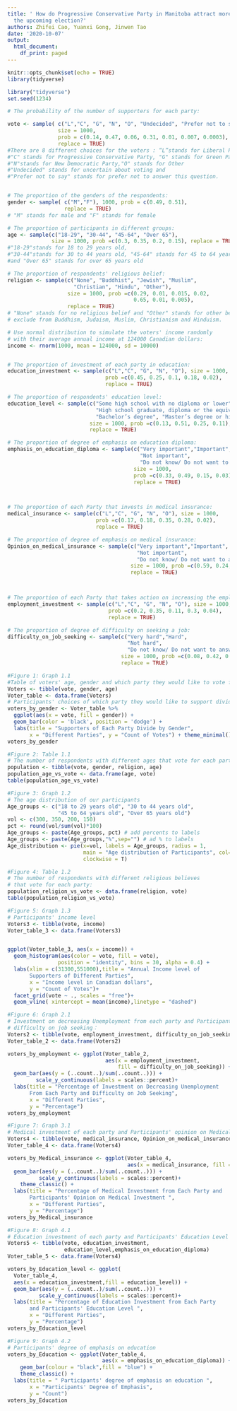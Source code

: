 ```yaml
---
title: ' How do Progressive Conservative Party in Manitoba attract more voters in
  the upcoming election?'
authors: Zhifei Cao, Yuanxi Gong, Jinwen Tao
date: '2020-10-07'
output:
  html_document:
    df_print: paged
---
```


```r
knitr::opts_chunk$set(echo = TRUE)
library(tidyverse)
```


```r
library("tidyverse")
set.seed(1234)

# The probability of the number of supporters for each party:

vote <- sample( c("L","C", "G", "N", "O", "Undecided", "Prefer not to say"),
                size = 1000, 
                prob = c(0.14, 0.47, 0.06, 0.31, 0.01, 0.007, 0.0003), 
                replace = TRUE)
#There are 8 different choices for the voters : “L”stands for Liberal Party
#"C" stands for Progressive Conservative Party, "G" stands for Green Party
#"N"stands for New Democratic Party,"O" stands for Other
#"Undecided" stands for uncertain about voting and 
#"Prefer not to say" stands for prefer not to answer this question. 


# The proportion of the genders of the respondents:
gender <- sample( c("M","F"), 1000, prob = c(0.49, 0.51), 
                  replace = TRUE)
# "M" stands for male and "F" stands for female

# The proportion of participants in different groups:
age <- sample(c("18-29", "30-44", "45-64", "Over 65"),
              size = 1000, prob =c(0.3, 0.35, 0.2, 0.15), replace = TRUE)
#"18-29"stands for 18 to 29 years old, 
#"30-44"stands for 30 to 44 years old, "45-64" stands for 45 to 64 years old 
#and "Over 65" stands for over 65 years old

# The proportion of respondents' religious belief:
religion <- sample(c("None", "Buddhist", "Jewish", "Muslim",
                     "Christian", "Hindu", "Other"),
                   size = 1000, prob =c(0.29, 0.01, 0.015, 0.02,
                                        0.65, 0.01, 0.005),
                   replace = TRUE)
# "None" stands for no religious belief and "Other" stands for other beliefs 
# exclude from Buddhism, Judaism, Muslim, Christianism and Hinduism. 

# Use normal distribution to simulate the voters' income randomly 
# with their average annual income at 124000 Canadian dollars:
income <- rnorm(1000, mean = 124000, sd = 10000)


# The proportion of investment of each party in education:
education_investment <- sample(c("L","C", "G", "N", "O"), size = 1000,
                               prob =c(0.45, 0.25, 0.1, 0.18, 0.02),
                               replace = TRUE)

# The proportion of respondents' education level:
education_level <- sample(c("Some high school with no diploma or lower",
                            "High school graduate, diploma or the equivalent", 
                            "Bachelor’s degree", "Master’s degree or higher"),
                          size = 1000, prob =c(0.13, 0.51, 0.25, 0.11),
                          replace = TRUE)

# The proportion of degree of emphasis on education diploma:
emphasis_on_education_diploma <- sample(c("Very important","Important",
                                          "Not important", 
                                          "Do not know/ Do not want to answer"),
                                        size = 1000, 
                                        prob =c(0.33, 0.49, 0.15, 0.03),
                                        replace = TRUE)



# The proportion of each Party that invests in medical insurance:
medical_insurance <- sample(c("L","C", "G", "N", "O"), size = 1000,
                            prob =c(0.17, 0.18, 0.35, 0.28, 0.02),
                            replace = TRUE)

# The proportion of degree of emphasis on medical insurance:
Opinion_on_medical_insurance <- sample(c("Very important","Important", 
                                         "Not important",
                                         "Do not know/ Do not want to answer"), 
                                       size = 1000, prob =c(0.59, 0.24, 0.16, 0.01),
                                       replace = TRUE)



# The proportion of each Party that takes action on increasing the employment rate:
employment_investment <- sample(c("L","C", "G", "N", "O"), size = 1000,
                                prob =c(0.2, 0.35, 0.11, 0.3, 0.04), 
                                replace = TRUE)

# The proportion of degree of difficulty on seeking a job:
difficulty_on_job_seeking <- sample(c("Very hard","Hard", 
                                      "Not hard", 
                                      "Do not know/ Do not want to answer"),
                                    size = 1000, prob =c(0.08, 0.42, 0.35, 0.05),
                                    replace = TRUE)

```

```r
#Figure 1: Graph 1.1 
#Table of voters' age, gender and which party they would like to vote for
Voters <- tibble(vote, gender, age)
Voter_table <- data.frame(Voters)
# Participants' choices of which party they would like to support divide by gender
voters_by_gender <- Voter_table %>%
  ggplot(aes(x = vote, fill = gender)) + 
  geom_bar(color = 'black', position = 'dodge') + 
  labs(title = "Supporters of Each Party Divide by Gender",
       x = "Different Parties", y = "Count of Votes") + theme_minimal()
voters_by_gender

```


```r
#Figure 2: Table 1.1
# The number of respondents with different ages that vote for each party:
population <- tibble(vote, gender, religion, age)
population_age_vs_vote <- data.frame(age, vote)
table(population_age_vs_vote)
```

```r
#Figure 3: Graph 1.2
# The age distribution of our participants
Age_groups <- c("18 to 29 years old", "30 to 44 years old",
                "45 to 64 years old", "Over 65 years old")
vol <- c(300, 350, 200, 150)
pct <- round(vol/sum(vol)*100)
Age_groups <- paste(Age_groups, pct) # add percents to labels
Age_groups <- paste(Age_groups,"%",sep="") # ad % to labels
Age_distribution <- pie(x=vol, labels = Age_groups, radius = 1,
                        main = "Age distribution of Participants", col=c("green","yellow","blue","purple"), 
                        clockwise = T)
```


```r
#Figure 4: Table 1.2
# The number of respondents with different religious believes 
# that vote for each party:
population_religion_vs_vote <- data.frame(religion, vote)
table(population_religion_vs_vote)
```


```r
#Figure 5: Graph 1.3
# Participants' income level 
Voters3 <- tibble(vote, income)
Voter_table_3 <- data.frame(Voters3)


ggplot(Voter_table_3, aes(x = income)) +
  geom_histogram(aes(color = vote, fill = vote), 
                position = "identity", bins = 30, alpha = 0.4) +
  labs(xlim = c(31300,551000),title = "Annual Income level of 
       Supporters of Different Parties",
       x = "Income level in Canadian dollars",
       y = "Count of Votes")+
  facet_grid(vote ~ ., scales = "free")+
  geom_vline( xintercept = mean(income),linetype = "dashed")
```



```r
#Figure 6: Graph 2.1
# Investment on decreasing Unemployment from each party and Participants'
# difficulty on job seeking：
Voters2 <- tibble(vote, employment_investment, difficulty_on_job_seeking)
Voter_table_2 <- data.frame(Voters2)

voters_by_employment <- ggplot(Voter_table_2,
                               aes(x = employment_investment,
                                   fill = difficulty_on_job_seeking)) + 
  geom_bar(aes(y = (..count..)/sum(..count..))) + 
         scale_y_continuous(labels = scales::percent)+
  labs(title = "Percentage of Investment on Decreasing Unemployment
       From Each Party and Difficulty on Job Seeking",
       x = "Different Parties",
       y = "Percentage") 
voters_by_employment
```


```r
#Figure 7: Graph 3.1
# Medical investment of each party and Participants' opinion on Medical Insurance
Voters4 <- tibble(vote, medical_insurance, Opinion_on_medical_insurance)
Voter_table_4 <- data.frame(Voters4)

voters_by_Medical_insurance <- ggplot(Voter_table_4, 
                                      aes(x = medical_insurance, fill = Opinion_on_medical_insurance)) + 
  geom_bar(aes(y = (..count..)/sum(..count..))) + 
          scale_y_continuous(labels = scales::percent)+
    theme_classic() +
  labs(title = "Percentage of Medical Investment from Each Party and
       Participants' Opinion on Medical Investment ",
       x = "Different Parties",
       y = "Percentage") 
voters_by_Medical_insurance

```



```r
#Figure 8: Graph 4.1
# Education investment of each party and Participants' Education Level
Voters5 <- tibble(vote, education_investment, 
                  education_level,emphasis_on_education_diploma)
Voter_table_5 <- data.frame(Voters4)

voters_by_Education_level <- ggplot(
  Voter_table_4, 
  aes(x = education_investment,fill = education_level)) + 
  geom_bar(aes(y = (..count..)/sum(..count..))) + 
          scale_y_continuous(labels = scales::percent)+
  labs(title = "Percentage of Education Investment from Each Party 
       and Participants' Education Level ",
       x = "Different Parties",
       y = "Percentage") 
voters_by_Education_level

```


```r
#Figure 9: Graph 4.2
# Participants' degree of emphasis on education
voters_by_Education <- ggplot(Voter_table_4, 
                              aes(x = emphasis_on_education_diploma)) +
    geom_bar(colour = "black",fill = "blue") +
    theme_classic() +
  labs(title = " Participants' degree of emphasis on education ",
       x = "Participants' Degree of Emphasis",
       y = "Count") 
voters_by_Education
```

